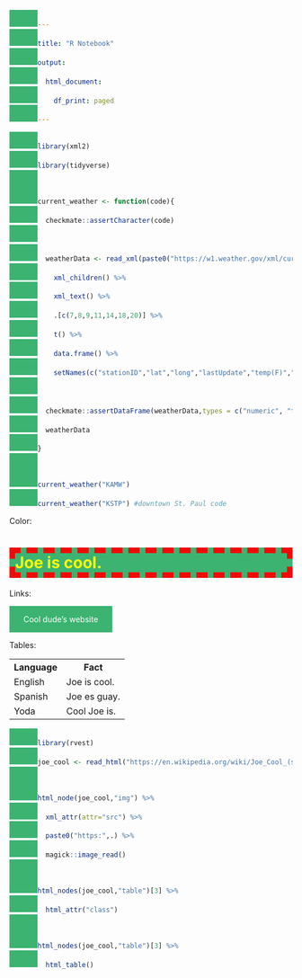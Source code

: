 ```yaml
---
title: "R Notebook"
output:
  html_document:
    df_print: paged
---
```


```r
library(xml2)
library(tidyverse)

current_weather <- function(code){
  checkmate::assertCharacter(code)
  
  weatherData <- read_xml(paste0("https://w1.weather.gov/xml/current_obs/",code,".xml")) %>%
    xml_children() %>%
    xml_text() %>%
    .[c(7,8,9,11,14,18,20)] %>%
    t() %>%
    data.frame() %>%
    setNames(c("stationID","lat","long","lastUpdate","temp(F)","windDirection","windSpeed(MPH)"))
  
  checkmate::assertDataFrame(weatherData,types = c("numeric", "factor"), min.rows = 1, col.names = "named")
  weatherData
}

current_weather("KAMW")
current_weather("KSTP") #downtown St. Paul code
```

Color:

<!--html_preserve-->
<h1 style="background-color:rgb(60, 179, 113);color:Yellow;border:10px dashed #F10909">Joe is cool.</h1>
<!--/html_preserve-->

Links:
<!--html_preserve-->
<style>
a:link, a:visited {
  background-color: rgb(60, 179, 113);
  color: white;
  padding: 15px 25px;
  text-align: center;
  text-decoration: none;
  display: inline-block;
}

a:hover, a:active {
  background-color: #F10909;
}
</style>

<a href="https://jzemmels.github.io" target="_blank">Cool dude's website</a>
<!--/html_preserve-->

Tables:

<!--html_preserve-->
<table style="width:50%">
  <tr>
    <th>Language</th>
    <th>Fact</th>
  </tr>
  <tr>
    <td>English</td>
    <td>Joe is cool.</td>
  </tr>
  <tr>
    <td>Spanish</td>
    <td>Joe es guay.</td>
  </tr>
  <tr>
    <td>Yoda</td>
    <td>Cool Joe is.</td>
  </tr>
</table>
<!--/html_preserve-->

```r
library(rvest)
joe_cool <- read_html("https://en.wikipedia.org/wiki/Joe_Cool_(song)")

html_node(joe_cool,"img") %>% 
  xml_attr(attr="src") %>%
  paste0("https:",.) %>%
  magick::image_read()

html_nodes(joe_cool,"table")[3] %>%
  html_attr("class")

html_nodes(joe_cool,"table")[3] %>%
  html_table()
```
